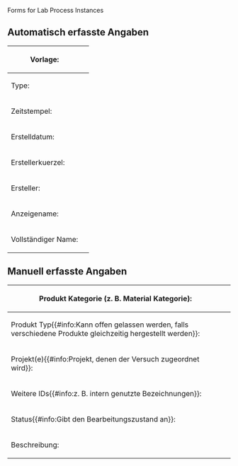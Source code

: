 <noinclude>Forms for Lab Process Instances

{{OslTemplate:Helper/Docu/FormTemplate}}

</noinclude>
<includeonly>
{{{info|page name=LabObject:<OslTemplate:LabProcess/Instance[short_timestamp]>-<OslTemplate:LabProcess/Instance[creator_abbreviation]>-<unique number;start=01>00-<OslTemplate:LabProcess/Instance[type_symbol]>}}}
<div id="wikiPreview" style="display: none; padding-bottom: 25px; margin-bottom: 25px; border-bottom: 1px solid #AAAAAA;"></div>
{{{for template|OslTemplate:LabProcess/Instance}}}
== Automatisch erfasste Angaben ==
<div class="mw-collapsible mw-collapsed">
{| class="formtable"
! Vorlage: 
| {{{field|template}}}
|-
! Type: 
| {{{field|type_symbol}}}
|-
! Zeitstempel: 
| {{{field|short_timestamp}}}
|-
! Erstelldatum: 
| {{{field|timestamp|input type=datetimepicker|default=now}}}
|-
! Erstellerkuerzel: 
| {{{field|creator_abbreviation}}}
|-
! Ersteller: 
| {{{field|creator|default=current user}}} 
|-
! Anzeigename: 
| {{{field|display_name}}} 
|-
! Vollständiger Name: 
| {{{field|full_name}}} 
|}
</div>
== Manuell erfasste Angaben ==
{| class="formtable"
! Produkt Kategorie (z. B. Material Kategorie): 
| {{{field|output_category|input type=tree|top category=Object|height=500|width=400|depth=1}}} 
<!-- {{{field|material category2|input type=combobox|default=Category:Material|values from concept=MaterialCategory}}} -->
|-
! Produkt Typ{{#info:Kann offen gelassen werden, falls verschiedene Produkte gleichzeitig hergestellt werden}}:
| {{{field|output_type|input type=SF_Select|query=((Category:@@@@));?Display_title_of;format~plain;sep~,;link~none;headers~hide;limit~1000|sametemplate|field=output_category|label}}}
|-
! Projekt(e){{#info:Projekt, denen der Versuch zugeordnet wird}}: 
| {{{field|projects|values from category=Projekt|input type=tokens}}}
|-
! Weitere IDs{{#info:z. B. intern genutzte Bezeichnungen}}: 
| {{{field|additional_ids|input type=tokens}}}
|-
! Status{{#info:Gibt den Bearbeitungszustand an}}: 
| {{{field|status|input type=dropdown|default=Term:Completed|values=Term:Pending,Term:InWork,Term:Completed}}}
|-
! Beschreibung: 
| {{{field|description|input type=textarea|editor=visualeditor|class=toolbarOnTop}}} 
|}
{{{end template}}}

{{{standard input|save}}}
</includeonly>